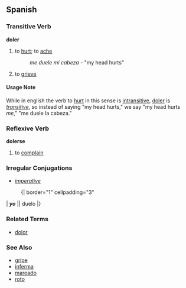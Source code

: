 ==Spanish==
=== Transitive Verb===
'''doler'''
#to [[hurt]]; to [[ache]]
#: ''me duele mi cabeza'' - "my head hurts"
# to [[grieve]]

==== Usage Note ====
While in english the verb to [[hurt]] in this sense is [[intransitive]], [[doler]] is ''[[transitive]]'', so instead of saying "my head hurts," we say "my head hurts ''me''," "me duele la cabeza."  

=== Reflexive Verb ===
'''dolerse'''
# to [[complain]]

=== Irregular Conjugations ===
{{Pret_indic_2nd_o-ue|d|l}}
{{Pres_subj_2nd_o-ue|d|l}}
*''[[imperative]]''
:{| border="1" cellpadding="3"
| '''''yo''''' || duelo
|}

=== Related Terms ===
*[[dolor]]

=== See Also ===
*[[gripe]]
*[[inferma]]
*[[mareado]]
*[[roto]]